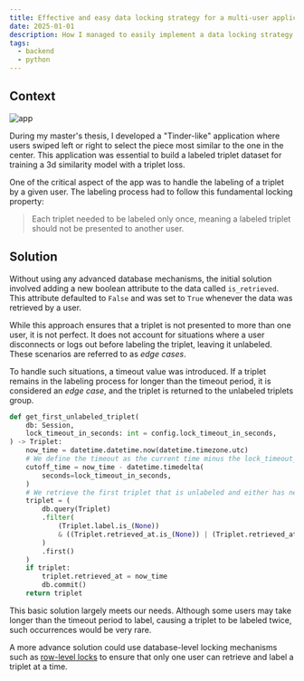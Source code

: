 ```yaml
---
title: Effective and easy data locking strategy for a multi-user application
date: 2025-01-01
description: How I managed to easily implement a data locking strategy for my multi-user application.
tags:
  - backend
  - python
---
```


## Context
![app](./tinder3d_labeling.png)

During my master's thesis, I developed a "Tinder-like" application where users swiped left or right to select the piece most similar to the one in the center. This application was essential to build a labeled triplet dataset for training a 3d similarity model with a triplet loss. 

One of the critical aspect of the app was to handle the labeling of a triplet by a given user. The labeling process had to follow this fundamental locking property:

> Each triplet needed to be labeled only once, meaning a labeled triplet should not be presented to another user.

## Solution

Without using any advanced database mechanisms, the initial solution involved adding a new boolean attribute to the data called `is_retrieved`. This attribute defaulted to `False` and was set to `True` whenever the data was retrieved by a user. 

While this approach ensures that a triplet is not presented to more than one user, it is not perfect. It does not account for situations where a user disconnects or logs out before labeling the triplet, leaving it unlabeled. These scenarios are referred to as *edge cases*.

To handle such situations, a timeout value was introduced. If a triplet remains in the labeling process for longer than the timeout period, it is considered an *edge case*, and the triplet is returned to the unlabeled triplets group.

```python
def get_first_unlabeled_triplet(
    db: Session,
    lock_timeout_in_seconds: int = config.lock_timeout_in_seconds,
) -> Triplet:
    now_time = datetime.datetime.now(datetime.timezone.utc)
    # We define the timeout as the current time minus the lock_timeout_in_seconds, so the boundary, cutoff below which the triplet is considered as "unlabeled", "stale".
    cutoff_time = now_time - datetime.timedelta(
        seconds=lock_timeout_in_seconds,
    )
    # We retrieve the first triplet that is unlabeled and either has never been retrieved or has been retrieved before the cutoff time.
    triplet = (
        db.query(Triplet)
        .filter(
            (Triplet.label.is_(None))
            & ((Triplet.retrieved_at.is_(None)) | (Triplet.retrieved_at < cutoff_time)),
        )
        .first()
    )
    if triplet:
        triplet.retrieved_at = now_time
        db.commit()
    return triplet
```

This basic solution largely meets our needs. Although some users may take longer than the timeout period to label, causing a triplet to be labeled twice, such occurrences would be very rare.

A more advance solution could use database-level locking mechanisms such as [row-level locks](https://asktom.oracle.com/ords/asktom.search?tag=select-for-update-skip-locked) to ensure that only one user can retrieve and label a triplet at a time.